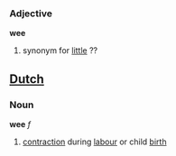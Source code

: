 ===Adjective===

'''wee'''

# synonym for [[little]] ??

==[[Dutch]]==
===Noun===
'''wee''' ''f''

# [[contraction]] during [[labour]] or child [[birth]]